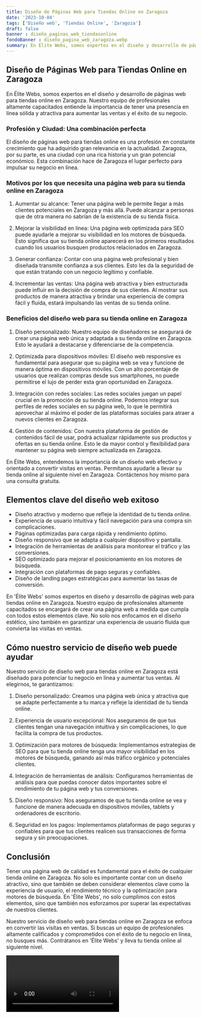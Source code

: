 ```yaml
---
title: Diseño de Páginas Web para Tiendas Online en Zaragoza
date: '2023-10-04'
tags: ['Diseño web', 'Tiendas Online', 'Zaragoza']
draft: false
banner : diseño_paginas_web_tiendasonline
fondoBanner : diseño_pagina_web_zaragoza.webp
summary: En Élite Webs, somos expertos en el diseño y desarrollo de páginas web para tiendas online en Zaragoza. Nuestro equipo de profesionales altamente capacitados entiende la importancia de tener una presencia en línea sólida y atractiva para aumentar las ventas y el éxito de su negocio.
---
```


## Diseño de Páginas Web para Tiendas Online en Zaragoza

En Élite Webs, somos expertos en el diseño y desarrollo de páginas web para tiendas online en Zaragoza. Nuestro equipo de profesionales altamente capacitados entiende la importancia de tener una presencia en línea sólida y atractiva para aumentar las ventas y el éxito de su negocio.

### Profesión y Ciudad: Una combinación perfecta

El diseño de páginas web para tiendas online es una profesión en constante crecimiento que ha adquirido gran relevancia en la actualidad. Zaragoza, por su parte, es una ciudad con una rica historia y un gran potencial económico. Esta combinación hace de Zaragoza el lugar perfecto para impulsar su negocio en línea.

### Motivos por los que necesita una página web para su tienda online en Zaragoza

1. Aumentar su alcance: Tener una página web le permite llegar a más clientes potenciales en Zaragoza y más allá. Puede alcanzar a personas que de otra manera no sabrían de la existencia de su tienda física.

2. Mejorar la visibilidad en línea: Una página web optimizada para SEO puede ayudarle a mejorar su visibilidad en los motores de búsqueda. Esto significa que su tienda online aparecerá en los primeros resultados cuando los usuarios busquen productos relacionados en Zaragoza.

3. Generar confianza: Contar con una página web profesional y bien diseñada transmite confianza a sus clientes. Esto les da la seguridad de que están tratando con un negocio legítimo y confiable.

4. Incrementar las ventas: Una página web atractiva y bien estructurada puede influir en la decisión de compra de sus clientes. Al mostrar sus productos de manera atractiva y brindar una experiencia de compra fácil y fluida, estará impulsando las ventas de su tienda online.

### Beneficios del diseño web para su tienda online en Zaragoza

1. Diseño personalizado: Nuestro equipo de diseñadores se asegurará de crear una página web única y adaptada a su tienda online en Zaragoza. Esto le ayudará a destacarse y diferenciarse de la competencia.

2. Optimizada para dispositivos móviles: El diseño web responsive es fundamental para asegurar que su página web se vea y funcione de manera óptima en dispositivos móviles. Con un alto porcentaje de usuarios que realizan compras desde sus smartphones, no puede permitirse el lujo de perder esta gran oportunidad en Zaragoza.

3. Integración con redes sociales: Las redes sociales juegan un papel crucial en la promoción de su tienda online. Podemos integrar sus perfiles de redes sociales en su página web, lo que le permitirá aprovechar al máximo el poder de las plataformas sociales para atraer a nuevos clientes en Zaragoza.

4. Gestión de contenidos: Con nuestra plataforma de gestión de contenidos fácil de usar, podrá actualizar rápidamente sus productos y ofertas en su tienda online. Esto le da mayor control y flexibilidad para mantener su página web siempre actualizada en Zaragoza.

En Élite Webs, entendemos la importancia de un diseño web efectivo y orientado a convertir visitas en ventas. Permítanos ayudarle a llevar su tienda online al siguiente nivel en Zaragoza. Contáctenos hoy mismo para una consulta gratuita.

<GifSeo />

<Cta />

## Elementos clave del diseño web exitoso

- Diseño atractivo y moderno que refleje la identidad de tu tienda online.
- Experiencia de usuario intuitiva y fácil navegación para una compra sin complicaciones.
- Páginas optimizadas para carga rápida y rendimiento óptimo.
- Diseño responsivo que se adapta a cualquier dispositivo y pantalla.
- Integración de herramientas de análisis para monitorear el tráfico y las conversiones.
- SEO optimizado para mejorar el posicionamiento en los motores de búsqueda.
- Integración con plataformas de pago seguras y confiables.
- Diseño de landing pages estratégicas para aumentar las tasas de conversión.

En 'Élite Webs' somos expertos en diseño y desarrollo de páginas web para tiendas online en Zaragoza. Nuestro equipo de profesionales altamente capacitados se encargará de crear una página web a medida que cumpla con todos estos elementos clave. No solo nos enfocamos en el diseño estético, sino también en garantizar una experiencia de usuario fluida que convierta las visitas en ventas.

## Cómo nuestro servicio de diseño web puede ayudar

Nuestro servicio de diseño web para tiendas online en Zaragoza está diseñado para potenciar tu negocio en línea y aumentar tus ventas. Al elegirnos, te garantizamos:

1. Diseño personalizado: Creamos una página web única y atractiva que se adapte perfectamente a tu marca y refleje la identidad de tu tienda online.

2. Experiencia de usuario excepcional: Nos aseguramos de que tus clientes tengan una navegación intuitiva y sin complicaciones, lo que facilita la compra de tus productos.

3. Optimización para motores de búsqueda: Implementamos estrategias de SEO para que tu tienda online tenga una mayor visibilidad en los motores de búsqueda, ganando así más tráfico orgánico y potenciales clientes.

4. Integración de herramientas de análisis: Configuramos herramientas de análisis para que puedas conocer datos importantes sobre el rendimiento de tu página web y tus conversiones.

5. Diseño responsivo: Nos aseguramos de que tu tienda online se vea y funcione de manera adecuada en dispositivos móviles, tablets y ordenadores de escritorio.

6. Seguridad en los pagos: Implementamos plataformas de pago seguras y confiables para que tus clientes realicen sus transacciones de forma segura y sin preocupaciones.

## Conclusión

Tener una página web de calidad es fundamental para el éxito de cualquier tienda online en Zaragoza. No solo es importante contar con un diseño atractivo, sino que también se deben considerar elementos clave como la experiencia de usuario, el rendimiento técnico y la optimización para motores de búsqueda. En 'Élite Webs', no solo cumplimos con estos elementos, sino que también nos esforzamos por superar las expectativas de nuestros clientes.

Nuestro servicio de diseño web para tiendas online en Zaragoza se enfoca en convertir las visitas en ventas. Si buscas un equipo de profesionales altamente calificados y comprometidos con el éxito de tu negocio en línea, no busques más. Contrátanos en 'Élite Webs' y lleva tu tienda online al siguiente nivel.

<Video />

<CtaBot job='Tiendas Online' city='Zaragoza'/>

<Gmaps query='Zaragoza+españa+maps' />